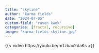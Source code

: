 ```yaml
---
title: "skyline"
author: "karma fields"
date: "2024-07-05"
custom-field: "raven kwok"
categories: [fractal, recursive]
image: "karma-fields-skyline.jpg"
---
```


{{< video https://youtu.be/mTzbax2daKs >}}